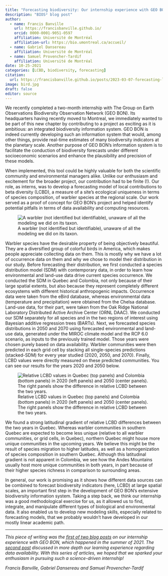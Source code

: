 ```yaml
---
title: "Forecasting biodiversity: Our internship experience with GEO BON"
description: "BIOS² blog post"
author:
  - name: Francis Banville
    url: https://francisbanville.github.io/
    orcid: 0000-0001-9051-0597
    affiliation: Université de Montréal 
    affiliation-url: https://bio.umontreal.ca/accueil/
  - name: Gabriel Dansereau
    affiliation: Université de Montréal 
  - name: Samuel Provencher-Tardif 
    affiliation: Université de Montréal
date: 10-25-2021
categories: [LCBD, biodiversity, forecasting] 
citation: 
  url: https://francisbanville.github.io/posts/2023-03-07-forecasting-lcbd/ 
image: bird.jpg
draft: false 
editor: source
---
```


We recently completed a two-month internship with The Group on Earth Observations Biodiversity Observation Network (GEO BON). Its headquarters having recently moved to Montreal, we immediately wanted to be part of this new chapter by contributing to a project as exciting as it is ambitious: an integrated biodiversity information system. GEO BON is indeed currently developing such an information system that would, among other things, provide real-time estimates of many biodiversity indicators at the planetary scale. Another purpose of GEO BON's information system is to facilitate the conduction of biodiversity forecasts under different socioeconomic scenarios and enhance the plausibility and precision of these models.

When implemented, this tool could be highly valuable for both the scientific community and environmental managers alike. Unlike our enthusiasm and excitement for the broader project, our contribution had to be finite (!). Our role, as interns, was to develop a forecasting model of local contributions to beta diversity (LCBD), a measure of a site's ecological uniqueness in terms of species composition, of warbler species at the regional scale. Our work served as a proof of concept for GEO BON's project and helped identify potential pitfalls in terms of data availability and computing resources.

![A warbler (not identified but identifiable), unaware of all the modeling we did on its taxon.](bird2.png)

Warbler species have the desirable property of being objectively beautiful. They are a diversified group of colorful birds in America, which makes people appreciate collecting data on them. This is mostly why we have a lot of occurrence data on them and why we chose to model their distribution in our study. Before forecasting their distribution, we first conducted a species distribution model (SDM) with contemporary data, in order to learn how environmental and land-use data drive current species occurrence. We conducted the SDM in Quebec and Colombia, not only because of their large spatial extents, but also because they represent completely different ecosystems with different historical anthropogenic impacts. Occurrence data were taken from the eBird database, whereas environmental data (temperature and precipitation) were obtained from the Chelsa database. Land-use data, for their part, were taken from the Oak Ridge National Laboratory Distributed Active Archive Center (ORNL DAAC). We conducted our SDM separately for all species and in the two regions of interest using Bayesian additive regression trees (BARTs). Next, we forecasted species distributions in 2050 and 2070 using forecasted environmental and land-use data, generated under the MIROC climate model and the RCP 6.0 scenario, as inputs to the previously trained model. Those years were chosen purely based on data availability. Warbler communities were then predicted in each grid cell by stacking all single-species predictions (stacked-SDM) for every year studied (2020, 2050, and 2070). Finally, LCBD values were directly measured on these predicted communities. You can see our results for the years 2020 and 2050 below.

![Relative LCBD values in Quebec (top panels) and Colombia (bottom panels) in 2020 (left panels) and 2050 (center panels). The right panels show the difference in relative LCBD between the two years.](lcbd.png)

We found a strong latitudinal gradient of relative LCBD differences between the two years in Quebec. Whereas warbler communities in southern Quebec are expected to become less unique (relative to all warbler communities, or grid cells, in Quebec), northern Quebec might house more unique communities in the upcoming years. We believe this might be the result of species migration to higher latitudes, as well as a homogenization of species composition in southern Quebec. Although this latitudinal gradient is not apparent in Colombia, we see how the Andes Mountains usually host more unique communities in both years, in part because of their higher species richness in comparison to surrounding areas.

In general, our work is promising as it shows how different data sources can be combined to forecast biodiversity indicators (here, LCBD) at large spatial scales, an important first step in the development of GEO BON's extensive biodiversity information system. Taking a step back, we think our internship was a good methodological exercise for us, as it allowed us to find, integrate, and manipulate different types of biological and environmental data. It also enabled us to develop new modeling skills, especially related to forecasting models, that we probably wouldn't have developed in our mostly linear academic path.

------------------------------------------------------------------------

*This piece of writing was the [first of two blog posts](https://bios2.usherbrooke.ca/2022/02/17/forecasting-biodiversity-geo-bon/) on our internship experience with GEO BON, which happened in the summer of 2021. The [second post](https://bios2.usherbrooke.ca/2022/03/03/forecasting-biodiversity-data-availability/) discussed in more depth our learning experience regarding data availability. With this series of articles, we hoped that we sparked your enthusiasm in pursuing such a science-driven internship!*

*Francis Banville, Gabriel Dansereau and Samuel Provencher-Tardif*


